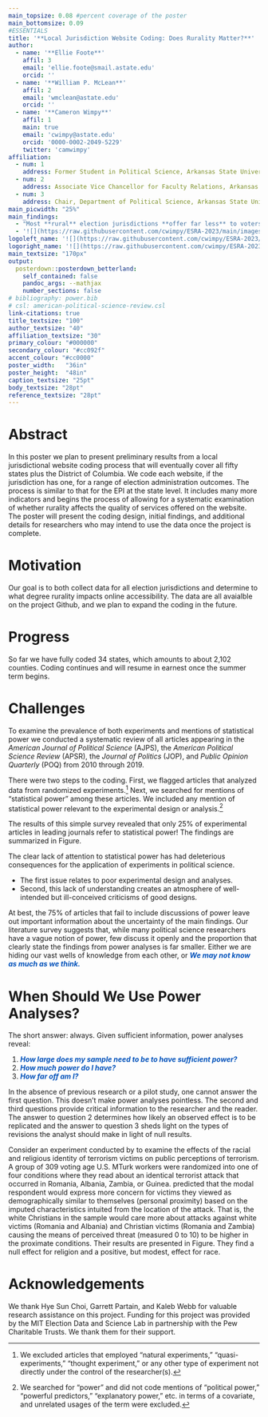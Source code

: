 ```yaml
---
main_topsize: 0.08 #percent coverage of the poster
main_bottomsize: 0.09
#ESSENTIALS
title: '**Local Jurisdiction Website Coding: Does Rurality Matter?**'
author:
  - name: '**Ellie Foote**'
    affil: 3
    email: 'ellie.foote@smail.astate.edu'
    orcid: ''
  - name: '**William P. McLean**'
    affil: 2
    email: 'wmclean@astate.edu'
    orcid: ''
  - name: '**Cameron Wimpy**'
    affil: 1
    main: true
    email: 'cwimpy@astate.edu'
    orcid: '0000-0002-2049-5229'
    twitter: 'camwimpy'
affiliation:
  - num: 1
    address: Former Student in Political Science, Arkansas State University
  - num: 2
    address: Associate Vice Chancellor for Faculty Relations, Arkansas State University
  - num: 3
    address: Chair, Department of Political Science, Arkansas State University
main_picwidth: "25%"
main_findings:
  - "Most **rural** election jurisdictions **offer far less** to voters in terms on online lookup tools. We should **priortize** helping them provide more **access and information**."
  - '![](https://raw.githubusercontent.com/cwimpy/ESRA-2023/main/images/frame.svg){.main_pic}'
logoleft_name: '![](https://raw.githubusercontent.com/cwimpy/ESRA-2023/main/images/ps_astate.png){.main-img-left}'
logoright_name: '![](https://raw.githubusercontent.com/cwimpy/ESRA-2023/main/images/esra-site-banner.png){.main-img-right}'
main_textsize: "170px"  
output: 
  posterdown::posterdown_betterland:
    self_contained: false
    pandoc_args: --mathjax
    number_sections: false
# bibliography: power.bib
# csl: american-political-science-review.csl
link-citations: true
title_textsize: "100"
author_textsize: "40"
affiliation_textsize: "30"
primary_colour: "#000000"
secondary_colour: "#cc092f"
accent_colour: "#cc0000"
poster_width:	"36in"
poster_height:	"48in"
caption_textsize: "25pt"
body_textsize: "28pt"
reference_textsize: "28pt"
---
```


# Abstract

In this poster we plan to present preliminary results from a local jurisdictional website coding process that will eventually cover all fifty states plus the District of Columbia. We code each website, if the jurisdiction has one, for a range of election administration outcomes. The process is similar to that for the EPI at the state level. It includes many more indicators and begins the process of allowing for a systematic examination of whether rurality affects the quality of services offered on the website. The poster will present the coding design, initial findings, and additional details for researchers who may intend to use the data once the project is complete.

# Motivation

Our goal is to both collect data for all election jurisdictions and determine to what degree rurality impacts online accessibility. The data are all avaialble on the project Github, and we plan to expand the coding in the future. 

# Progress

So far we have fully coded 34 states, which amounts to about 2,102 counties. Coding continues and will resume in earnest once the summer term begins. 



# Challenges

To examine the prevalence of both experiments and mentions of statistical power we conducted a systematic review of all articles appearing in the _American Journal of Political Science_ (AJPS), the _American Political Science Review_ (APSR), the _Journal of Politics_ (JOP), and _Public Opinion Quarterly_ (POQ) from 2010 through 2019.

There were two steps to the coding. First, we flagged articles that analyzed data from randomized experiments.^[We excluded articles that employed "natural experiments," "quasi-experiments," "thought experiment," or any other type of experiment not directly under the control of the researcher(s).] Next, we searched for mentions of "statistical power" among these articles. We included any mention of statistical power relevant to the experimental design or analysis.^[We searched for "power" and did not code mentions of "political power," "powerful predictors," "explanatory power," etc. in terms of a covariate, and unrelated usages of the term were excluded.]  

The results of this simple survey revealed that only 25% of experimental articles in leading journals refer to statistical power! The findings are summarized in Figure. 

The clear lack of attention to statistical power has had deleterious consequences for the application of experiments in political science.

- The first issue relates to poor experimental design and analyses. 
- Second, this lack of understanding creates an atmosphere of well-intended but ill-conceived criticisms of good designs. 

At best, the 75% of articles that fail to include discussions of power leave out important information about the uncertainty of the main findings. Our literature survey suggests that, while many political science researchers have a vague notion of power, few discuss it openly and the proportion that clearly state the findings from power analyses is far smaller. Either we are hiding our vast wells of knowledge from each other, or <span style="color: #0051BA;">**_We may not know as much as we think._**</span>

# When Should We Use Power Analyses?

The short answer: always. Given sufficient information, power analyses reveal:

1. <span style="color: #0051BA;">**_How large does my sample need to be to have sufficient power?_**</span>
2. <span style="color: #0051BA;">**_How much power do I have?_**</span>
3. <span style="color: #0051BA;">**_How far off am I?_**</span>

In the absence of previous research or a pilot study, one cannot answer the first question. This doesn't make power analyses pointless. The second and third questions provide critical information to the researcher and the reader. The answer to question 2 determines how likely an observed effect is to be replicated and the answer to question 3 sheds light on the types of revisions the analyst should make in light of null results. 


Consider an experiment conducted by to examine the effects of the racial and religious identity of terrorism victims on public perceptions of terrorism. A group of 309 voting age U.S. MTurk workers were randomized into one of four conditions where they read about an identical terrorist attack that occurred in Romania, Albania, Zambia, or Guinea. 
 predicted that the modal respondent would express more concern for victims they viewed as demographically similar to themselves (personal proximity) based on the imputed characteristics intuited from the location of the attack. That is, the white Christians in the sample would care more about attacks against white victims (Romania and Albania) and Christian victims (Romania and Zambia) causing the means of perceived threat (measured 0 to 10) to be higher in the proximate conditions. Their results are presented in Figure. They find a null effect for religion and a positive, but modest, effect for race.



# Acknowledgements

We thank Hye Sun Choi, Garrett Partain, and Kaleb Webb for valuable research assistance on this project. Funding for this project was provided by the MIT Election Data and Science Lab in partnership with the Pew Charitable Trusts. We thank them for their support.


<!-- pagedown::chrome_print("esra-2023-poster.Rmd") -->
